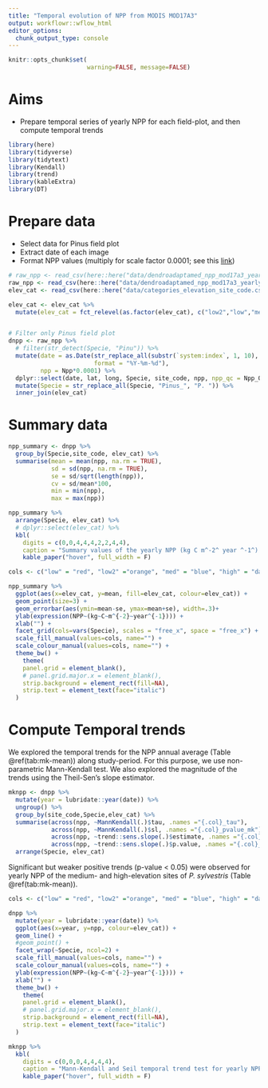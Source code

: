 ```yaml
---
title: "Temporal evolution of NPP from MODIS MOD17A3"
output: workflowr::wflow_html
editor_options:
  chunk_output_type: console
---
```


```r
knitr::opts_chunk$set( 
                      warning=FALSE, message=FALSE)
```

# Aims

- Prepare temporal series of yearly NPP for each field-plot, and then compute temporal trends

```r
library(here)
library(tidyverse)
library(tidytext)
library(Kendall)
library(trend)
library(kableExtra)
library(DT)
```


# Prepare data 

- Select data for Pinus field plot
- Extract date of each image
- Format NPP values (multiply for scale factor 0.0001; see this [link](https://developers.google.com/earth-engine/datasets/catalog/MODIS_006_MOD17A3HGF)) 

```r
# raw_npp <- read_csv(here::here("data/dendroadaptamed_npp_mod17a3_yearly.csv"))
raw_npp <- read_csv(here::here("data/dendroadaptamed_npp_mod17a3_yearly.csv"))
elev_cat <- read_csv(here::here("data/categories_elevation_site_code.csv")) 

elev_cat <- elev_cat %>% 
  mutate(elev_cat = fct_relevel(as.factor(elev_cat), c("low2","low","med","high"))) 


# Filter only Pinus field plot 
dnpp <- raw_npp %>%
  # filter(str_detect(Specie, "Pinu")) %>%
  mutate(date = as.Date(str_replace_all(substr(`system:index`, 1, 10), "_", "-"),
                        format = "%Y-%m-%d"),
         npp = Npp*0.0001) %>%
  dplyr::select(date, lat, long, Specie, site_code, npp, npp_qc = Npp_QC) %>% 
  mutate(Specie = str_replace_all(Specie, "Pinus_", "P. ")) %>% 
  inner_join(elev_cat)

```


# Summary data

```r
npp_summary <- dnpp %>% 
  group_by(Specie,site_code, elev_cat) %>% 
  summarise(mean = mean(npp, na.rm = TRUE), 
            sd = sd(npp, na.rm = TRUE), 
            se = sd/sqrt(length(npp)),
            cv = sd/mean*100,
            min = min(npp), 
            max = max(npp)) 

```

```r
npp_summary %>% 
  arrange(Specie, elev_cat) %>% 
  # dplyr::select(elev_cat) %>% 
  kbl(
    digits = c(0,0,4,4,4,2,2,4,4),
    caption = "Summary values of the yearly NPP (kg C m^-2^ year ^-1^) along the study period (2000-2021) for the study sites.") %>% 
    kable_paper("hover", full_width = F)
```


```r
cols <- c("low" = "red", "low2" ="orange", "med" = "blue", "high" = "darkgreen")

npp_summary %>% 
  ggplot(aes(x=elev_cat, y=mean, fill=elev_cat, colour=elev_cat)) + 
  geom_point(size=3) + 
  geom_errorbar(aes(ymin=mean-se, ymax=mean+se), width=.3)+
  ylab(expression(NPP~(kg~C~m^{-2}~year^{-1}))) + 
  xlab("") + 
  facet_grid(cols=vars(Specie), scales = "free_x", space = "free_x") +
  scale_fill_manual(values=cols, name="") +
  scale_colour_manual(values=cols, name="") + 
  theme_bw() + 
    theme(
    panel.grid = element_blank(),
    # panel.grid.major.x = element_blank(),
    strip.background = element_rect(fill=NA), 
    strip.text = element_text(face="italic")
  )
```


# Compute Temporal trends

We explored the temporal trends for the NPP annual average (Table \@ref(tab:mk-mean)) along study-period. For this purpose, we use non-parametric Mann-Kendall test. We also explored the magnitude of the trends using the Theil-Sen's slope estimator.  

```r
mknpp <- dnpp %>% 
  mutate(year = lubridate::year(date)) %>% 
  ungroup() %>% 
  group_by(site_code,Specie,elev_cat) %>% 
  summarise(across(npp, ~MannKendall(.)$tau, .names ="{.col}_tau"),
            across(npp, ~MannKendall(.)$sl, .names ="{.col}_pvalue_mk"),
            across(npp, ~trend::sens.slope(.)$estimate, .names ="{.col}_senslope"),
            across(npp, ~trend::sens.slope(.)$p.value, .names ="{.col}_pvalue_sen")) %>% 
  arrange(Specie, elev_cat)

```


Significant but weaker positive trends (p-value < 0.05) were observed for yearly NPP of the medium- and high-elevation sites of *P. sylvestris* (Table \@ref(tab:mk-mean)). 

```r
cols <- c("low" = "red", "low2" ="orange", "med" = "blue", "high" = "darkgreen")

dnpp %>% 
  mutate(year = lubridate::year(date)) %>% 
  ggplot(aes(x=year, y=npp, colour=elev_cat)) +
  geom_line() + 
  #geom_point() + 
  facet_wrap(~Specie, ncol=2) +
  scale_fill_manual(values=cols, name="") +
  scale_colour_manual(values=cols, name="") +
  ylab(expression(NPP~(kg~C~m^{-2}~year^{-1}))) + 
  xlab("") + 
  theme_bw() + 
    theme(
    panel.grid = element_blank(),
    # panel.grid.major.x = element_blank(),
    strip.background = element_rect(fill=NA), 
    strip.text = element_text(face="italic")
  )

```


```r
mknpp %>% 
  kbl(
    digits = c(0,0,0,4,4,4,4),
    caption = "Mann-Kendall and Seil temporal trend test for yearly NPP") %>% 
    kable_paper("hover", full_width = F)
```




